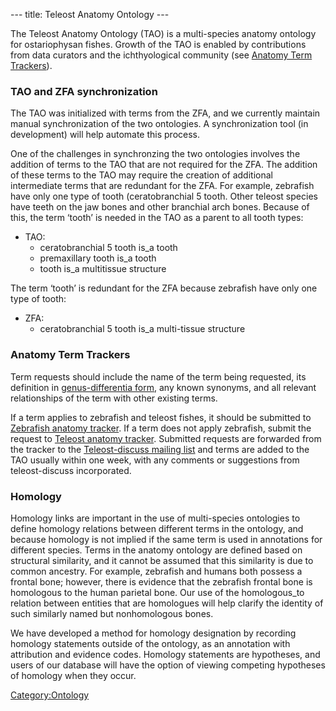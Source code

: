 ---
title: Teleost Anatomy Ontology
---

The Teleost Anatomy Ontology (TAO) is a multi-species anatomy ontology for ostariophysan fishes. Growth of the TAO is enabled by contributions from data curators and the ichthyological community (see [[#Anatomy Term Trackers|Anatomy Term Trackers]]).

===TAO and ZFA synchronization===
The TAO was initialized with terms from the ZFA, and we currently maintain manual synchronization of the two ontologies.  A synchronization tool (in development) will help automate this process.

One of the challenges in synchronzing the two ontologies involves the addition of terms to the TAO that are not required for the ZFA.  The addition of these terms to the TAO may require the creation of additional intermediate terms that are redundant for the ZFA.  For example, zebrafish have only one type of tooth (ceratobranchial 5 tooth.  Other teleost species have teeth on the jaw bones and other branchial arch bones.  Because of this, the term ‘tooth’ is needed in the TAO as a parent to all tooth types:

* TAO:
** ceratobranchial 5 tooth is_a tooth
** premaxillary tooth is_a tooth
** tooth is_a multitissue structure

The term ‘tooth’ is redundant for the ZFA because zebrafish have only one type of tooth:

* ZFA:
**ceratobranchial 5 tooth is_a multi-tissue structure

===Anatomy Term Trackers===

Term requests should include the name of the term being requested, its definition in [[Guide_to_Character_Annotation#Genus-differentia_definitions|genus-differentia form]], any known synonyms, and all relevant relationships of the term with other existing terms.

If a term applies to zebrafish and teleost fishes, it should be submitted to [http://sourceforge.net/tracker/?group_id=76834&atid=994726 Zebrafish anatomy tracker].  If a term does not apply zebrafish, submit the request to [http://sourceforge.net/tracker/?group_id=76834&atid=994764 Teleost anatomy tracker].  Submitted requests are forwarded from the tracker to the [https://lists.sourceforge.net/lists/listinfo/obo-teleost-discuss Teleost-discuss mailing list] and terms are added to the TAO usually within one week, with any comments or suggestions from  teleost-discuss incorporated.

===Homology===

Homology links are important in the use of multi-species ontologies to define homology relations between different terms in the ontology, and because homology is not implied if the same term is used in annotations for different species. Terms in the anatomy ontology are defined based on structural similarity, and it cannot be assumed that this similarity is due to common ancestry.  For example, zebrafish and humans both possess a frontal bone; however, there is evidence that the zebrafish frontal bone is homologous to the human parietal bone. Our use of the homologous_to relation between entities that are homologues will help clarify the identity of such similarly named but nonhomologous bones.

We have developed a method for homology designation by recording homology statements outside of the ontology, as an annotation with attribution and evidence codes.  Homology statements are hypotheses, and users of our database will have the option of viewing competing hypotheses of homology when they occur.

[[Category:Ontology]]